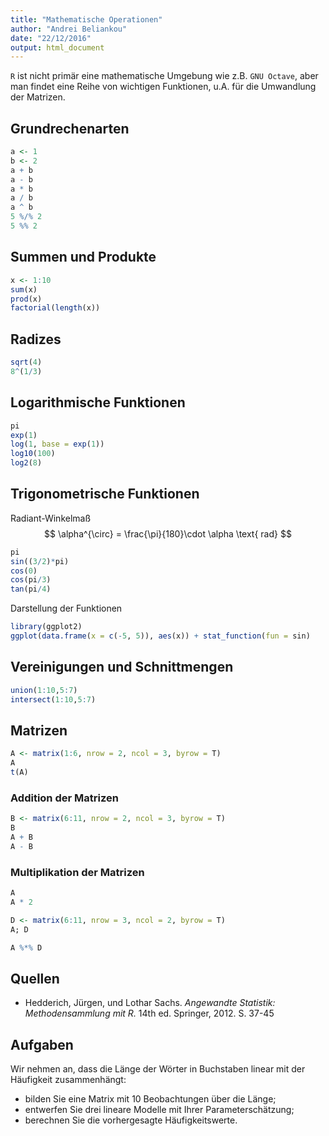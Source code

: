```yaml
---
title: "Mathematische Operationen"
author: "Andrei Beliankou"
date: "22/12/2016"
output: html_document
---
```


`R` ist nicht primär eine mathematische Umgebung wie z.B. `GNU Octave`, aber man findet eine Reihe von
wichtigen Funktionen, u.A. für die Umwandlung der Matrizen.

## Grundrechenarten
```r
a <- 1
b <- 2
a + b
a - b
a * b
a / b
a ^ b
5 %/% 2
5 %% 2
```

## Summen und Produkte
```r
x <- 1:10
sum(x)
prod(x)
factorial(length(x))
```

## Radizes 
```r
sqrt(4)
8^(1/3)
```

## Logarithmische Funktionen
```r
pi
exp(1)
log(1, base = exp(1))
log10(100)
log2(8)
```

## Trigonometrische Funktionen
Radiant-Winkelmaß
$$
  \alpha^{\circ} = \frac{\pi}{180}\cdot \alpha \text{ rad} 
$$
```r
pi
sin((3/2)*pi)
cos(0)
cos(pi/3)
tan(pi/4)
```

Darstellung der Funktionen
```r
library(ggplot2)
ggplot(data.frame(x = c(-5, 5)), aes(x)) + stat_function(fun = sin)
```



## Vereinigungen und Schnittmengen
```r
union(1:10,5:7)
intersect(1:10,5:7)
```

## Matrizen
```r
A <- matrix(1:6, nrow = 2, ncol = 3, byrow = T)
A
t(A)
```

### Addition der Matrizen
```r
B <- matrix(6:11, nrow = 2, ncol = 3, byrow = T)
B
A + B
A - B
```

### Multiplikation der Matrizen
```r
A
A * 2

D <- matrix(6:11, nrow = 3, ncol = 2, byrow = T)
A; D

A %*% D
```

## Quellen

- Hedderich, Jürgen, und Lothar Sachs. _Angewandte Statistik: Methodensammlung mit R._ 14th ed. Springer, 2012. S. 37-45

## Aufgaben

Wir nehmen an, dass die Länge der Wörter in Buchstaben linear mit der Häufigkeit zusammenhängt:

- bilden Sie eine Matrix mit 10 Beobachtungen über die Länge;
- entwerfen Sie drei lineare Modelle mit Ihrer Parameterschätzung;
- berechnen Sie die vorhergesagte Häufigkeitswerte.
